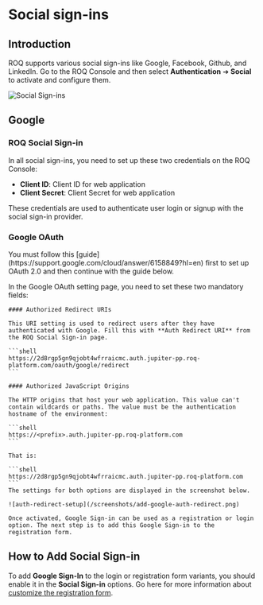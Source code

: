 
# Social sign-ins

## Introduction

ROQ supports various social sign-ins like Google, Facebook, Github, and LinkedIn. Go to the ROQ Console and then select **Authentication** ➔ **Social** to activate and configure them. 

![Social Sign-ins](/screenshots/social-sign-ins.png)

## Google

### ROQ Social Sign-in

In all social sign-ins, you need to set up these two credentials on the ROQ Console:

* **Client ID**: Client ID for web application
* **Client Secret**: Client Secret for web application

These credentials are used to authenticate user login or signup with the social sign-in provider.

### Google OAuth 

<Callout type="warning">
You must follow this [guide](https://support.google.com/cloud/answer/6158849?hl=en) first to set up OAuth 2.0 and then continue with the guide below. 
</Callout>

In the Google OAuth setting page, you need to set these two mandatory fields:

    #### Authorized Redirect URIs 

    This URI setting is used to redirect users after they have authenticated with Google. Fill this with **Auth Redirect URI** from the ROQ Social Sign-in page.

    ```shell
    https://2d8rgp5gn9qjobt4wfrraicmc.auth.jupiter-pp.roq-platform.com/oauth/google/redirect
    ```

    #### Authorized JavaScript Origins

    The HTTP origins that host your web application. This value can't contain wildcards or paths. The value must be the authentication hostname of the environment: 

    ```shell
    https://<prefix>.auth.jupiter-pp.roq-platform.com
    ```

    That is:

    ```shell
    https://2d8rgp5gn9qjobt4wfrraicmc.auth.jupiter-pp.roq-platform.com
    ```
    The settings for both options are displayed in the screenshot below.

    ![auth-redirect-setup](/screenshots/add-google-auth-redirect.png)

    Once activated, Google Sign-in can be used as a registration or login option. The next step is to add this Google Sign-in to the registration form.

## How to Add Social Sign-in

To add **Google Sign-In** to the login or registration form variants, you should enable it in the **Social Sign-in** options. Go here for more information about [customize the registration form](/user-registration/registration-forms#sign-in-options).

